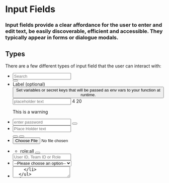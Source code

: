 # Input Fields

### Input fields provide a clear affordance for the user to enter and edit text, be easily discoverable, efficient and accessible. They typically appear in forms or dialogue modals.

## Types

There are a few different types of input field that the user can interact with:

<Preview center>

<form class="form">
  <ul class="form-list">
    <li class="form-item">
      <div class="input-text-wrapper is-with-end-button">
        <input type="search" placeholder="Search" />
        <div class="icon-search" aria-hidden="true"></div>
        <button class="x-button" aria-label="Clear search">
          <span class="icon-x" aria-hidden="true"></span>
        </button>
      </div>
    </li>
    <li class="form-item">
      <label class="label is-required">Label</label>
      <span class="optional">(optional)</span>
      <button class="tooltip" aria-label="variables info">
        <span class="icon-info" aria-hidden="true"></span>
        <span class="tooltip-popup" role="tooltip">
          Set variables or secret keys that will be passed as env vars to your
          function at runtime.
        </span>
      </button>
      <div class="input-text-wrapper">
        <input
          type="text"
          class="input-text is-warning u-padding-inline-end-56"
          placeholder="placeholder text"
        />
        <span class="text-counter">
          <span class="text-counter-count">4</span>
          <span class="text-counter-separator"></span>
          <span class="text-counter-max">20</span>
        </span>
      </div>
      <p class="helper u-warning u-margin-block-start-8">
        <span class="icon-exclamation" aria-hidden="true"></span>
        <span class="text">This is a warning</span>
      </p>
    </li>
    <li class="form-item">
      <div class="input-text-wrapper">
        <input
          type="password"
          class="input-text"
          placeholder="enter password"
        />
        <button class="show-password-button" aria-label="show password">
          <span class="icon-eye" aria-hidden="true"></span>
        </button>
      </div>
    </li>
    <li class="form-item">
      <div class="input-text-wrapper" style="--amount-of-buttons:2">
        <input type="text" placeholder="Place Holder text" />
        <div class="options-list">
          <button
            class="options-list-button"
            aria-label="show password / hide password"
          >
            <span class="icon-eye" aria-hidden="true"></span>
          </button>
          <button class="options-list-button" aria-label="copy text">
            <span class="icon-duplicate" aria-hidden="true"></span>
          </button>
        </div>
      </div>
    </li>
    <li class="form-item">
      <input type="file" name="file" id="file-file" size="1" required="" />
    </li>
    <li class="form-item">
      <div class="tags-input">
        <div class="tags">
          <ul class="tags-list">
            <li class="tags-item">
              <div class="input-tag">
                <span class="tag-text">role:all</span>
                <button
                  class="input-tag-delete-button"
                  aria-label="delete all:role tag"
                >
                  <span class="icon-x" aria-hidden="true"></span>
                </button>
              </div>
            </li>
          </ul>
        </div>
        <input
          type="text"
          class="tags-input-text"
          placeholder="User ID, Team ID or Role"
        />
      </div>
    </li>
    <li class="form-item">
      <div class="select">
        <select name="pets" id="pet-select">
          <option value="">--Please choose an option--</option>
          <option value="dog">Dog</option>
          <option value="cat">Cat</option>
          <option value="hamster">Hamster</option>
          <option value="parrot">Parrot</option>
          <option value="spider">Spider</option>
          <option value="goldfish">Goldfish</option>
        </select>
        <span class="icon-cheveron-down" aria-hidden="true"></span>
      </div>
    </li>
    <li class="form-item">
      <textarea class="input-text" placeholder="Type here..." />
    </li>
  </ul>
</form>

</Preview>

## States

States can be applied to all inputs fields

| Attribute  | Type     |                                                                                                                                  |
| ---------- | -------- | -------------------------------------------------------------------------------------------------------------------------------- |
| -          | Default  | Default text input                                                                                                               |
| `disabled` | Disabled | Used in case the user can’t interact with an input field                                                                         |
| `readonly` | Readonly | Used in case the user can’t change the content in the input field. Sometimes in read-only fields there is a copy button.         |

<Preview center>
  <form class="form">
    <ul class="form-list">
      <li class="form-item">
        <input type="text" class="input-text" value="Appwrite" />
      </li>
      <li class="form-item">
        <input type="text" class="input-text" value="Appwrite" disabled />
      </li>
      <li class="form-item">
        <input type="text" class="input-text" value="Appwrite" readonly />
      </li>
    </ul>
  </form>
</Preview>

## Helper Text

`helper`

A helper text provides assistance to the user in completing an input field.

| Class       | Type    |             |
| ----------- | ------- | ----------- |
| -           | Default | Used to provide information about what should be entered into the input field.         |
| `u-success` | Success | An indication that the information entered into a field is valid/correct.              |
| `u-warning` | Warning | Used underneath the input field when the user provides incorrect information. This message should provide contextual instructions on how to fix the error.         |
| `u-error`   | Error   | An indication that the information entered into a field is invalid/incorrect.          |

<Preview center>
  <p class="helper">
    <span class="icon-info" aria-hidden="true"></span>
    <span class="text">This is a helper</span>
  </p>
  <p class="helper u-success">
    <span class="icon-check-circle" aria-hidden="true"></span>
    <span class="text">This is success</span>
  </p>
  <p class="helper u-warning">
    <span class="icon-exclamation" aria-hidden="true"></span>
    <span class="text">This is a warning</span>
  </p>
  <p class="helper u-error">
    <span class="icon-exclamation-circle" aria-hidden="true"></span>
    <span class="text">This is an error</span>
  </p>

</Preview>

## Input with All the Options

<Preview center overflow>
  <div>
    <label class="label is-required">Common label</label>
    <span class="optional">(optional)</span>
    <button class="tooltip" aria-label="variables info">
      <span class="icon-info" aria-hidden="true"></span>
      <span class="tooltip-popup" role="tooltip">
        Set variables or secret keys that will be passed as env vars to your
        function at runtime.
      </span>
    </button>
    <div class="input-text-wrapper">
      <input
        type="text"
        class="input-text is-warning u-padding-inline-end-56"
        placeholder="placeholder text"
      />
      <span class="text-counter">
        <span class="text-counter-count">4</span>
        <span class="text-counter-separator"></span>
        <span class="text-counter-max">20</span>
      </span>
    </div>
    <p class="helper u-warning u-margin-block-start-8">
      <span class="icon-exclamation" aria-hidden="true"></span>
      <span class="text">This is a warning</span>
    </p>
  </div>
</Preview>

